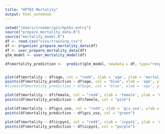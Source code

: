 ```yaml
---
title: "HPTBI Mortality"
output: html_notebook
---
```



```r
setwd("/Users/croeder/git/hptbi-entry")
source("prepare_mortality_data.R")
source("mortality_model.R")
df <- read.csv("csvs/training.csv")
df <- organizer_prepare_mortality_data(df)
df <- user_prepare_mortality_data(df)
glm_model <- user_mortality_model(df)

df$mortality_prediction <-  predict(glm_model, newdata = df, type="response")


plot(df$mortality ~ df$age, col = "red4", xlab = 'age', ylab = 'mortality')
points(df$mortality_prediction ~ df$age, col = "blue", xlab = 'age', ylab = 'mortality')
#lines(df$mortality_prediction ~ df$age, col = "blue", xlab = 'age', ylab = 'mortality')

plot(df$mortality ~ df$female, col = "red4", xlab = 'female', ylab = 'mortality')
points(df$mortality_prediction ~ df$female, col = "pink")

plot(df$mortality ~ df$gcs_use, col = "red4", xlab = 'gcs_use', ylab = 'mortality')
points(df$mortality_prediction ~ df$gcs_use, col = "green")

plot(df$mortality ~ df$icpyn1, col = "red4", xlab = 'icpyn1', ylab = 'mortality')
points(df$mortality_prediction ~ df$icpyn1, col = "purple")

```
